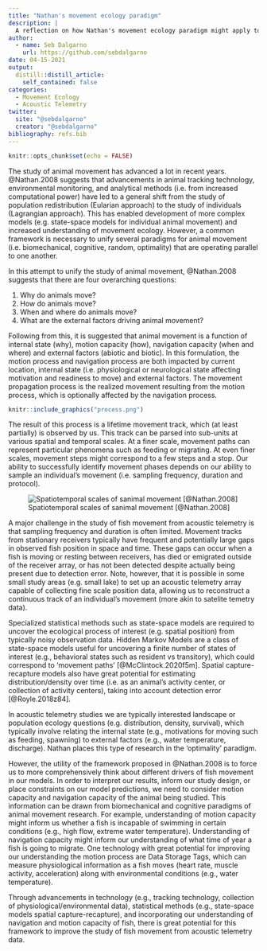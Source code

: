 ```yaml
---
title: "Nathan's movement ecology paradigm"
description: |
  A reflection on how Nathan's movement ecology paradigm might apply to the study of fish movement from acoustic telemetry data.
author:
  - name: Seb Dalgarno
    url: https://github.com/sebdalgarno
date: 04-15-2021
output:
  distill::distill_article:
    self_contained: false
categories:
  - Movement Ecology
  - Acoustic Telemetry
twitter:
  site: "@sebdalgarno"
  creator: "@sebdalgarno"
bibliography: refs.bib
---
```



```r
knitr::opts_chunk$set(echo = FALSE)
```

The study of animal movement has advanced a lot in recent years. @Nathan.2008 suggests that advancements in animal tracking technology, environmental monitoring, and analytical methods (i.e. from increased computational power) have led to a general shift from the study of population redistribution (Eularian approach) to the study of individuals (Lagrangian approach). This has enabled development of more complex models (e.g. state-space models for individual animal movement) and increased understanding of movement ecology. However, a common framework is necessary to unify several paradigms for animal movement (i.e. biomechanical, cognitive, random, optimality) that are operating parallel to one another. 

In this attempt to unify the study of animal movement, @Nathan.2008 suggests that there are four overarching questions:  

1. Why do animals move?  
2. How do animals move?  
3. When and where do animals move?   
4. What are the external factors driving animal movement?   

Following from this, it is suggested that animal movement is a function of internal state (why), motion capacity (how), navigation capacity (when and where) and external factors (abiotic and biotic). In this formulation, the motion process and navigation process are both impacted by current location, internal state (i.e. physiological or neurological state affecting motivation and readiness to move) and external factors. The movement propagation process is the realized movement resulting from the motion process, which is optionally affected by the navigation process.

```r
knitr::include_graphics("process.png")
```

The result of this process is a lifetime movement track, which (at least partially) is observed by us. This track can be parsed into sub-units at various spatial and temporal scales. At a finer scale, movement paths can represent particular phenomena such as feeding or migrating. At even finer scales, movement steps might correspond to a few steps and a stop. Our ability to successfully identify movement phases depends on our ability to sample an individual's movement (i.e. sampling frequency, duration and protocol).

![Spatiotemporal scales of sanimal movement [@Nathan.2008]](path.png)

A major challenge in the study of fish movement from acoustic telemetry is that sampling frequency and duration is often limited. Movement tracks from stationary receivers typically have frequent and potentially large gaps in observed fish position in space and time. These gaps can occur when a fish is moving or resting between receivers, has died or emigrated outside of the receiver array, or has not been detected despite actually being present due to detection error. Note, however, that it is possible in some small study areas (e.g. small lake) to set up an acoustic telemetry array capable of collecting fine scale position data, allowing us to reconstruct a continuous track of an individual's movement (more akin to satelite temetry data).

Specialized statistical methods such as state-space models are required to uncover the ecological process of interest (e.g. spatial position) from typically noisy observation data. Hidden Markov Models are a class of state-space models useful for uncovering a finite number of states of interest (e.g., behavioral states such as resident vs transitory), which could correspond to 'movement paths' [@McClintock.2020f5m]. Spatial capture-recapture models also have great potential for estimating distribution/density over time (i.e. as an animal's activity center, or collection of activity centers), taking into account detection error [@Royle.2018z84]. 

In acoustic telemetry studies we are typically interested landscape or population ecology questions (e.g. distribution, density, survival), which typically involve relating the internal state (e.g., motivations for moving such as feeding, spawning) to external factors (e.g., water temperature, discharge). Nathan places this type of research in the 'optimality' paradigm. 

However, the utility of the framework proposed in @Nathan.2008 is to force us to more comprehensively think about different drivers of fish movement in our models. In order to interpret our results, inform our study design, or place constraints on our model predictions, we need to consider motion capacity and navigation capacity of the animal being studied. This information can be drawn from biomechanical and cognitive paradigms of animal movement research. For example, understanding of motion capacity might inform us whether a fish is incapable of swimming in certain conditions (e.g., high flow, extreme water temperature). Understanding of navigation capacity might inform our understanding of what time of year a fish is going to migrate. One technology with great potential for improving our understanding the motion process are Data Storage Tags, which can measure physiological information as a fish moves (heart rate, muscle activity, acceleration) along with environmental conditions (e.g., water temperature).

Through advancements in technology (e.g., tracking technology, collection of physiological/environmental data), statistical methods (e.g., state-space models spatial capture-recapture), and incorporating our understanding of navigation and motion capacity of fish, there is great potential for this framework to improve the study of fish movement from acoustic telemetry data.




